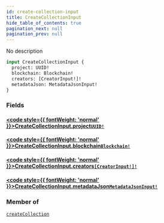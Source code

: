 ```yaml
---
id: create-collection-input
title: CreateCollectionInput
hide_table_of_contents: true
pagination_next: null
pagination_prev: null
---
```








No description

```graphql
input CreateCollectionInput {
  project: UUID!
  blockchain: Blockchain!
  creators: [CreatorInput!]!
  metadataJson: MetadataJsonInput!
}
```


### Fields

#### [<code style={{ fontWeight: 'normal' }}>CreateCollectionInput.<b>project</b></code>](#)<Bullet />[`UUID!`](/api/scalars/uuid) <Badge class="secondary" text="non-null"/> <Badge class="secondary" text="scalar"/>
> 
> 

#### [<code style={{ fontWeight: 'normal' }}>CreateCollectionInput.<b>blockchain</b></code>](#)<Bullet />[`Blockchain!`](/api/enums/blockchain) <Badge class="secondary" text="non-null"/> <Badge class="secondary" text="enum"/>
> 
> 

#### [<code style={{ fontWeight: 'normal' }}>CreateCollectionInput.<b>creators</b></code>](#)<Bullet />[`[CreatorInput!]!`](/api/inputs/creator-input) <Badge class="secondary" text="non-null"/> <Badge class="secondary" text="input"/>
> 
> 

#### [<code style={{ fontWeight: 'normal' }}>CreateCollectionInput.<b>metadataJson</b></code>](#)<Bullet />[`MetadataJsonInput!`](/api/inputs/metadata-json-input) <Badge class="secondary" text="non-null"/> <Badge class="secondary" text="input"/>
> 
> 



### Member of

[`createCollection`](/api/mutations/create-collection)  <Badge class="secondary" text="mutation"/>



